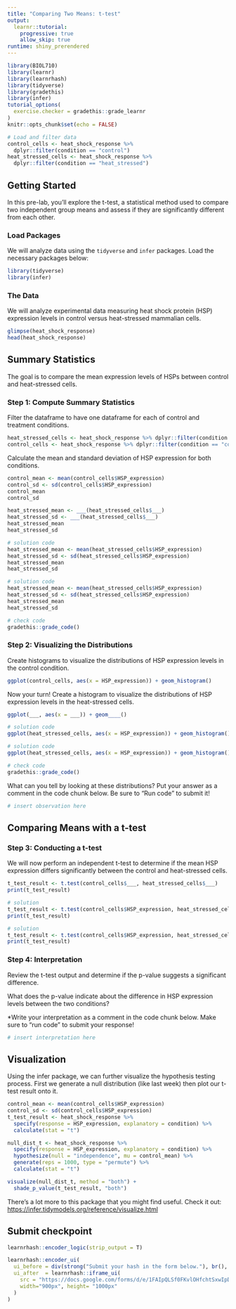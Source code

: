 ```yaml
---
title: "Comparing Two Means: t-test"
output: 
  learnr::tutorial:
    progressive: true
    allow_skip: true
runtime: shiny_prerendered
---
```


```r
library(BIOL710)
library(learnr)
library(learnrhash)
library(tidyverse)
library(gradethis)
library(infer)
tutorial_options(
  exercise.checker = gradethis::grade_learnr
)
knitr::opts_chunk$set(echo = FALSE)

# Load and filter data
control_cells <- heat_shock_response %>%
  dplyr::filter(condition == "control")
heat_stressed_cells <- heat_shock_response %>%
  dplyr::filter(condition == "heat_stressed")
```

## Getting Started

In this pre-lab, you'll explore the t-test, a statistical method used to compare two independent group means and assess if they are significantly different from each other.

### Load Packages

We will analyze data using the `tidyverse` and `infer` packages. Load the necessary packages below:

```r
library(tidyverse)
library(infer)
```

### The Data

We will analyze experimental data measuring heat shock protein (HSP) expression levels in control versus heat-stressed mammalian cells.

```r
glimpse(heat_shock_response)
head(heat_shock_response)
```

## Summary Statistics

The goal is to compare the mean expression levels of HSPs between control and heat-stressed cells.

### Step 1: Compute Summary Statistics
Filter the dataframe to have one dataframe for each of control and treatment conditions.

```r
heat_stressed_cells <- heat_shock_response %>% dplyr::filter(condition == "heat_stressed")
control_cells <- heat_shock_response %>% dplyr::filter(condition == "control")
```
Calculate the mean and standard deviation of HSP expression for both conditions.

```r
control_mean <- mean(control_cells$HSP_expression)
control_sd <- sd(control_cells$HSP_expression)
control_mean
control_sd
```


```r
heat_stressed_mean <- ___(heat_stressed_cells$___)
heat_stressed_sd <- ___(heat_stressed_cells$___)
heat_stressed_mean
heat_stressed_sd
```

```r
# solution code
heat_stressed_mean <- mean(heat_stressed_cells$HSP_expression)
heat_stressed_sd <- sd(heat_stressed_cells$HSP_expression)
heat_stressed_mean
heat_stressed_sd
```

```r
# solution code
heat_stressed_mean <- mean(heat_stressed_cells$HSP_expression)
heat_stressed_sd <- sd(heat_stressed_cells$HSP_expression)
heat_stressed_mean
heat_stressed_sd
```

```r
# check code
gradethis::grade_code()
```

### Step 2: Visualizing the Distributions

Create histograms to visualize the distributions of HSP expression levels in the control condition.

```r
ggplot(control_cells, aes(x = HSP_expression)) + geom_histogram()
```

Now your turn! Create a histogram to visualize the distributions of HSP expression levels in the heat-stressed cells.

```r
ggplot(___, aes(x = ___)) + geom____()
```

```r
# solution code
ggplot(heat_stressed_cells, aes(x = HSP_expression)) + geom_histogram()
```

```r
# solution code
ggplot(heat_stressed_cells, aes(x = HSP_expression)) + geom_histogram()
```

```r
# check code
gradethis::grade_code()
```

What can you tell by looking at these distributions? Put your answer as a comment in the code chunk below. Be sure to "Run code" to submit it!

```r
# insert observation here
```

## Comparing Means with a t-test

### Step 3: Conducting a t-test

We will now perform an independent t-test to determine if the mean HSP expression differs significantly between the control and heat-stressed cells.

```r
t_test_result <- t.test(control_cells$___, heat_stressed_cells$___)
print(t_test_result)
```

```r
# solution
t_test_result <- t.test(control_cells$HSP_expression, heat_stressed_cells$HSP_expression)
print(t_test_result)
```

```r
# solution
t_test_result <- t.test(control_cells$HSP_expression, heat_stressed_cells$HSP_expression)
print(t_test_result)
```

### Step 4: Interpretation

Review the t-test output and determine if the p-value suggests a significant difference.

What does the p-value indicate about the difference in HSP expression levels between the two conditions?

*Write your interpretation as a comment in the code chunk below. Make sure to "run code" to submit your response!

```r
# insert interpretation here
```

## Visualization

Using the infer package, we can further visualize the hypothesis testing process. First we generate a null distribution (like last week) then plot our t-test result onto it.

```r
control_mean <- mean(control_cells$HSP_expression)
control_sd <- sd(control_cells$HSP_expression)
t_test_result <- heat_shock_response %>%
  specify(response = HSP_expression, explanatory = condition) %>%
  calculate(stat = "t")
```

```r
null_dist_t <- heat_shock_response %>%
  specify(response = HSP_expression, explanatory = condition) %>%
  hypothesize(null = "independence", mu = control_mean) %>%
  generate(reps = 1000, type = "permute") %>%
  calculate(stat = "t")

visualize(null_dist_t, method = "both") + 
  shade_p_value(t_test_result, "both")
```

There's a lot more to this package that you might find useful. Check it out: [https://infer.tidymodels.org/reference/visualize.html](https://infer.tidymodels.org/reference/visualize.html)

## Submit checkpoint

```r
learnrhash::encoder_logic(strip_output = T)
```

```r
learnrhash::encoder_ui(
  ui_before = div(strong("Submit your hash in the form below."), br(), br()),
  ui_after  = learnrhash::iframe_ui(
    src = "https://docs.google.com/forms/d/e/1FAIpQLSf0FKvlOHfchtSxwIpD9Jo65sDlTjeokodsO1vP64rLcVYZ2A/viewform?usp=header",
    width="900px", height= "1000px"
  )
)
```


